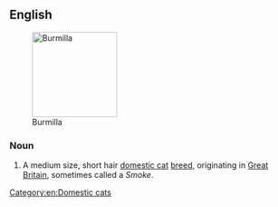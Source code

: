 ==English==
[[Image:Burmilla male-cat.jpg|thumb|right|150px|Burmilla]]
===Noun===
{{en-noun|sg=[[Burmilla]]}}

# A medium size, short hair [[domestic cat]] [[breed]], originating in [[Great Britain]], sometimes called a ''Smoke''.

{{wikipedia|Burmilla}}
{{commonscat|Burmilla}}

[[Category:en:Domestic cats]]